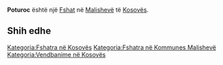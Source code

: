 {{Fshat në Kosovës
 | Emri                = Poturoc
| sqi_N_name = Poturoc
| sqi_N_FULL_NAME_RO = Poturoc
| sqi_N_FULL_NAME_ND_RO = Poturoc
| sqi_N_SORT_NAME_RG = POTUROC
| sqi_N_FULL_NAME_RG = Poturoc
| sqi_N_FULL_NAME_ND_RG = Poturoc
| sqi_V_name = Qylagë
| sqi_V_FULL_NAME_RO = Qylagë Poturovc Puturovc
| sqi_V_FULL_NAME_ND_RO = Qylage Poturovc Puturovc
| sqi_V_SORT_NAME_RG = QYLAGE POTUROVC PUTUROVC
| sqi_V_FULL_NAME_RG = Qylagë Poturovc Puturovc
| sqi_V_FULL_NAME_ND_RG = Qylage Poturovc Puturovc
| srp_N_name = Poturovce
| srp_N_FULL_NAME_RO = Poturovce
| srp_N_FULL_NAME_ND_RO = Poturovce
| srp_N_SORT_NAME_RG = POTUROVCE
| srp_N_FULL_NAME_RG = Poturovce
| srp_N_FULL_NAME_ND_RG = Poturovce
| srp_NS_name = Потуровце
| srp_NS_FULL_NAME_RO = Потуровце
| srp_NS_FULL_NAME_ND_RO = Потуровце
| srp_NS_SORT_NAME_RG = ПОТУРОВЦЕ
| srp_NS_FULL_NAME_RG = Потуровце
| srp_NS_FULL_NAME_ND_RG = Потуровце
| std_V_name = Poturovci
| std_V_FULL_NAME_RO = Poturovci
| std_V_FULL_NAME_ND_RO = Poturovci
| std_V_SORT_NAME_RG = POTUROVCI
| std_V_FULL_NAME_RG = Poturovci
| std_V_FULL_NAME_ND_RG = Poturovci

 | Emri (Rasa dhanore) = 
 | Figura              = 
 | Shteti              = Kosovo
 | Komuna              = Malishevë
 | Kodi postar         = 
 | Sipërfaqja          = 

 | Popullsia           = 

 | Regj. i popullsisë  = 
 | Dend. e popullsisë  = 
 | Faqja zyrtare       = 
 <!--- Koordinatat ----> 
 | Gjerësia            = 42.528333
 | Gjatësia            = 21.042778
 | Lartësia            = 
}}
'''Poturoc''' është një [[Fshat]] në [[Malishevë]] të [[Kosovës]].

<!-- == Gjeografia == -->
<!-- == Historia == -->
<!-- == Demografia == -->
== Shih edhe ==
{{Komuna Malishevë}}
{{Kosovo-Administrata-Cung}}

[[Kategoria:Fshatra në Kosovës]]
[[Kategoria:Fshatra në Kommunes Malishevë]]
[[Kategoria:Vendbanime në Kosovës]]